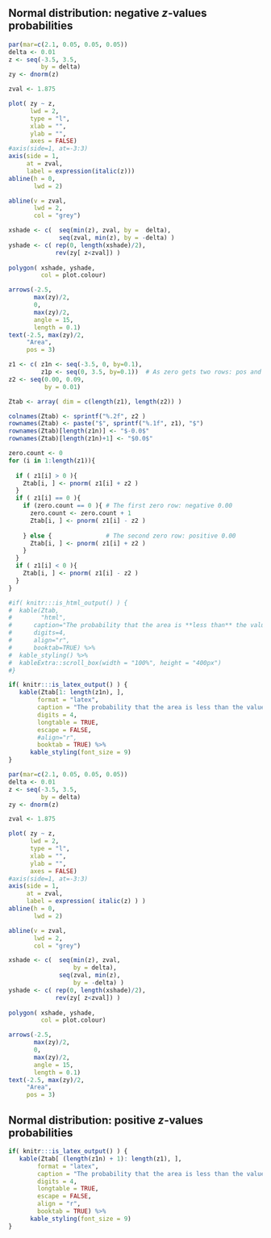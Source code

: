 
<!-- ```{r echo=FALSE, fig.width=2.2, fig.height=0.9, fig.align="center"} -->
<!-- par(mar=c(2.1, 0.05, 0.05, 0.05)) -->
<!-- delta <- 0.01 -->
<!-- z <- seq(-3.5, 3.5, by=delta) -->
<!-- zy <- dnorm(z) -->

<!-- zval <- 1.875 -->

<!-- plot( zy ~ z, -->
<!--       lwd=2, -->
<!--       type="l", -->
<!--       xlab="", -->
<!--       ylab="", -->
<!--       axes=FALSE) -->
<!-- #axis(side=1, at=-3:3) -->
<!-- axis(side=1, at=zval, label=expression(italic(z))) -->
<!-- abline(h=0, lwd=2) -->

<!-- abline(v=zval, lwd=2, col="grey") -->

<!-- xshade <- c(  seq(min(z), zval, by=delta), -->
<!--               seq(zval, min(z), by=-delta) ) -->
<!-- yshade <- c( rep(0, length(xshade)/2), -->
<!--              rev(zy[ z<zval]) ) -->

<!-- polygon( xshade, yshade, col="wheat") -->

<!-- arrows(-2.5, max(zy)/2, -->
<!--        0, max(zy)/2,  -->
<!--        angle=15, -->
<!--        length=0.1) -->
<!-- text(-2.5, max(zy)/2,  -->
<!--      "Area", -->
<!--      pos=3) -->
<!-- ``` -->

<!-- \small The table gives the probability (area) that a $z$-score is **less** than the $z$-score looked up. -->
<!-- For example:  -->
<!-- Look up $z = 1.87$; the area *less than* $z=1.87$ is about 0.9693, -->
<!-- or about 96.9%. -->

<!-- ```{r AppendixTables, echo=FALSE} -->
<!-- z1 <- c( z1n <- seq(-3.5, 0, by=0.1), z1p <- seq(0, 3.5, by=0.1))  # As zero gets two rows: pos and neg -->
<!-- z2 <- seq(0.00, 0.09, by=0.01) -->

<!-- Ztab <- array( dim=c(length(z1), length(z2)) )   -->

<!-- colnames(Ztab) <- sprintf("%.2f", z2 ) -->
<!-- rownames(Ztab) <- sprintf("%.1f", z1) -->
<!-- rownames(Ztab)[length(z1n)] <- "-0.0" -->
<!-- rownames(Ztab)[length(z1n)+1] <- "0.0" -->

<!-- zero.count <- 0 -->
<!-- for (i in 1:length(z1)){ -->

<!--   if ( z1[i] > 0 ){ -->
<!--     Ztab[i, ] <- pnorm( z1[i] + z2 ) -->
<!--   }  -->
<!--   if ( z1[i] == 0 ){ -->
<!--     if (zero.count == 0 ){ # The first zero row: negative 0.00 -->
<!--       zero.count <- zero.count + 1  -->
<!--       Ztab[i, ] <- pnorm( z1[i] - z2 ) -->

<!--     } else {               # The second zero row: positive 0.00 -->
<!--       Ztab[i, ] <- pnorm( z1[i] + z2 ) -->
<!--     } -->
<!--   } -->
<!--   if ( z1[i] < 0 ){ -->
<!--     Ztab[i, ] <- pnorm( z1[i] - z2 ) -->
<!--   } -->
<!-- } -->

<!-- #if( knitr:::is_html_output() ) { -->
<!-- #  kable(Ztab, -->
<!-- #        "html", -->
<!-- #      caption="The probability that the area is **less than** the value of $z$ that is looked up", -->
<!-- #      digits=4, -->
<!-- #      align="r", -->
<!-- #      booktab=TRUE) %>% -->
<!-- #  kable_styling() %>% -->
<!-- #  kableExtra::scroll_box(width = "100%", height = "400px") -->
<!-- #} -->
<!-- if( knitr:::is_latex_output() ) { -->
<!--    kable(Ztab, -->
<!--         format="latex", -->
<!--       caption="The probability that the area is less than the value of $z$ that is looked up", -->
<!--       digits=4, -->
<!--       longtable=TRUE, -->
<!--       align="r", -->
<!--       booktab=TRUE) %>% -->
<!--       kable_styling(font_size=9, latex_options="repeat_header") -->
<!-- } -->
<!-- ``` -->



\pagebreak
\null
\pagebreak

## Normal distribution: negative $z$-values probabilities {#ZTablesNEG}

```{r echo=FALSE, fig.width=2.5, fig.height=1, fig.align="center"}
par(mar=c(2.1, 0.05, 0.05, 0.05))
delta <- 0.01
z <- seq(-3.5, 3.5, 
         by = delta)
zy <- dnorm(z)

zval <- 1.875

plot( zy ~ z,
      lwd = 2,
      type = "l",
      xlab = "",
      ylab = "",
      axes = FALSE)
#axis(side=1, at=-3:3)
axis(side = 1, 
     at = zval, 
     label = expression(italic(z)))
abline(h = 0, 
       lwd = 2)

abline(v = zval, 
       lwd = 2, 
       col = "grey")

xshade <- c(  seq(min(z), zval, by =  delta),
              seq(zval, min(z), by = -delta) )
yshade <- c( rep(0, length(xshade)/2),
             rev(zy[ z<zval]) )
            
polygon( xshade, yshade, 
         col = plot.colour)

arrows(-2.5, 
       max(zy)/2,
       0, 
       max(zy)/2, 
       angle = 15,
       length = 0.1)
text(-2.5, max(zy)/2, 
     "Area",
     pos = 3)
```




\begin{small}
The table gives the probability (area) that a $z$-score is \textbf{less} than the $z$-score looked up.
For example: 
Look up $z = -1.87$; the area \textit{less than} $z=-1.87$ is about 0.0307,
or about 3.07\%.
\end{small}

```{r echo=FALSE}
z1 <- c( z1n <- seq(-3.5, 0, by=0.1), 
         z1p <- seq(0, 3.5, by=0.1))  # As zero gets two rows: pos and neg
z2 <- seq(0.00, 0.09, 
          by = 0.01)

Ztab <- array( dim = c(length(z1), length(z2)) )  

colnames(Ztab) <- sprintf("%.2f", z2 )
rownames(Ztab) <- paste("$", sprintf("%.1f", z1), "$")
rownames(Ztab)[length(z1n)] <- "$-0.0$"
rownames(Ztab)[length(z1n)+1] <- "$0.0$"

zero.count <- 0
for (i in 1:length(z1)){
  
  if ( z1[i] > 0 ){
    Ztab[i, ] <- pnorm( z1[i] + z2 )
  } 
  if ( z1[i] == 0 ){
    if (zero.count == 0 ){ # The first zero row: negative 0.00
      zero.count <- zero.count + 1 
      Ztab[i, ] <- pnorm( z1[i] - z2 )
      
    } else {               # The second zero row: positive 0.00
      Ztab[i, ] <- pnorm( z1[i] + z2 )
    }
  }
  if ( z1[i] < 0 ){
    Ztab[i, ] <- pnorm( z1[i] - z2 )
  }
}

#if( knitr:::is_html_output() ) {
#  kable(Ztab,
#        "html",
#      caption="The probability that the area is **less than** the value of $z$ that is looked up",
#      digits=4,
#      align="r",
#      booktab=TRUE) %>%
#  kable_styling() %>%
#  kableExtra::scroll_box(width = "100%", height = "400px")
#}
```

```{r AppendixTablesNegativeZ, echo=FALSE}

if( knitr:::is_latex_output() ) {
   kable(Ztab[1: length(z1n), ],
        format = "latex",
        caption = "The probability that the area is less than the value of $z$ that is looked up",
        digits = 4,
        longtable = TRUE,
        escape = FALSE,
        #align="r",
        booktab = TRUE) %>%
      kable_styling(font_size = 9)        
}
```





\pagebreak


```{r echo=FALSE, fig.width=2.2, fig.height=1, fig.align="center"}
par(mar=c(2.1, 0.05, 0.05, 0.05))
delta <- 0.01
z <- seq(-3.5, 3.5, 
         by = delta)
zy <- dnorm(z)

zval <- 1.875

plot( zy ~ z,
      lwd = 2,
      type = "l",
      xlab = "",
      ylab = "",
      axes = FALSE)
#axis(side=1, at=-3:3)
axis(side = 1, 
     at = zval, 
     label = expression( italic(z) ) )
abline(h = 0, 
       lwd = 2)

abline(v = zval, 
       lwd = 2, 
       col = "grey")

xshade <- c(  seq(min(z), zval, 
                  by = delta),
              seq(zval, min(z), 
                  by = -delta) )
yshade <- c( rep(0, length(xshade)/2),
             rev(zy[ z<zval]) )
            
polygon( xshade, yshade, 
         col = plot.colour)

arrows(-2.5, 
       max(zy)/2,
       0, 
       max(zy)/2, 
       angle = 15,
       length = 0.1)
text(-2.5, max(zy)/2, 
     "Area",
     pos = 3)
```


## Normal distribution: positive $z$-values probabilities  {#ZTablesPOS}


\begin{small}
The table gives the probability (area) that a $z$-score is \textbf{less} than the $z$-score looked up.
For example: 
Look up $z = 1.87$; the area \textit{less than} $z=1.87$ is about 0.9693,
or about 96.9\%.
\end{small}

```{r AppendixTablesPositiveZ, echo=FALSE}
if( knitr:::is_latex_output() ) {
   kable(Ztab[ (length(z1n) + 1): length(z1), ],
        format = "latex",
        caption = "The probability that the area is less than the value of $z$ that is looked up",
        digits = 4,
        longtable = TRUE,
        escape = FALSE,
        align = "r",
        booktab = TRUE) %>%
      kable_styling(font_size = 9)
}
```




